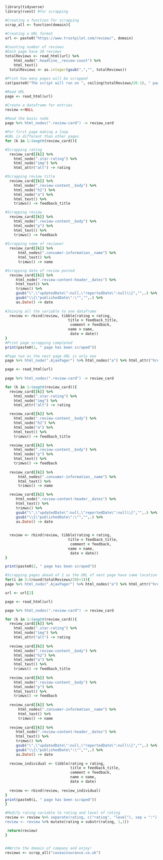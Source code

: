 ```ruby
library(tidyverse)
library(rvest) #for scrapping

#Creating a function for scrapping
scrap_all <- function(domain){
 
#Creating a URL format
url <- paste0("https://www.trustpilot.com/review/", domain)

#Counting number of reviews
#Each page have 20 reviews
totalReviews <- read_html(url) %>%
    html_node(".headline__review-count") %>%
    html_text()
  totalReviews <- as.integer(gsub(",","", totalReviews))
  
#Print how many pages will be scrapped
cat(paste0("The script will run on ", ceiling(totalReviews/20-1), " pages!\n"))

#Read URL
page <- read_html(url)

#Create a dataframe for entries
review <-NULL
 
#Read the basic node
page %>% html_nodes(".review-card") -> review_card

#For first page making a loop
#URL is different than other pages
for (k in 1:length(review_card)){

#Scrapping rating  
  review_card[[k]] %>%
    html_node(".star-rating") %>%
    html_node("img") %>%
    html_attr("alt") -> rating

#Scrapping review title
  review_card[[k]] %>%
    html_node(".review-content__body") %>%
    html_node("h2") %>%
    html_node("a") %>%
    html_text() %>%
    trimws() -> feedback_title

#Scrapping review
  review_card[[k]] %>%
    html_node(".review-content__body") %>%
    html_node("p") %>%
    html_text() %>%
    trimws() -> feedback
  
#Scrapping name of reviewer
  review_card[[k]] %>%
      html_nodes(".consumer-information__name") %>%
      html_text() %>%
      trimws() -> name

#Scrapping date of review posted
  review_card[[k]] %>%
     html_node(".review-content-header__dates") %>% 
     html_text() %>% 
     trimws() %>%
     gsub("\",\"updatedDate\":null,\"reportedDate\":null\\}","",.) %>%
     gsub("\\{\"publishedDate\":\"","",.) %>%
     as.Date() -> date
  
#Joining all the variable to one dataframe  
  review <- rbind(review, tibble(rating = rating,
                             title = feedback_title,
                              comment = feedback,
                             name = name,
                              date = date))
}
#Print page scrapping completed
print(paste0(1, " page has been scraped"))

#Page two as the next page URL is only one
page %>% html_node(".AjaxPager") %>% html_nodes("a") %>% html_attr("href") %>% paste0("https://uk.trustpilot.com",.) -> url

page <- read_html(url)
 
page %>% html_nodes(".review-card") -> review_card

for (k in 1:length(review_card)){
  review_card[[k]] %>%
    html_node(".star-rating") %>%
    html_node("img") %>%
    html_attr("alt") -> rating

  review_card[[k]] %>%
    html_node(".review-content__body") %>%
    html_node("h2") %>%
    html_node("a") %>%
    html_text() %>%
    trimws() -> feedback_title

  review_card[[k]] %>%
    html_node(".review-content__body") %>%
    html_node("p") %>%
    html_text() %>%
    trimws() -> feedback
  
  review_card[[k]] %>%
      html_nodes(".consumer-information__name") %>%
      html_text() %>%
      trimws() -> name

  review_card[[k]] %>%
     html_node(".review-content-header__dates") %>% 
     html_text() %>% 
     trimws() %>%
     gsub("\",\"updatedDate\":null,\"reportedDate\":null\\}","",.) %>%
     gsub("\\{\"publishedDate\":\"","",.) %>%
     as.Date() -> date
  
  
  review <- rbind(review, tibble(rating = rating,
                             title = feedback_title,
                              comment = feedback,
                             name = name,
                              date = date))
}

print(paste0(2, " page has been scraped"))

#Scrapping pages ahead of 2 as the URL of next page have same location in HTML
for(i in 3:(round(totalReviews/20)-1)){
page %>% html_node(".AjaxPager") %>% html_nodes("a") %>% html_attr("href") %>% paste0("https://uk.trustpilot.com",.) -> url

url <- url[2]

page <- read_html(url)

page %>% html_nodes(".review-card") -> review_card

for (k in 1:length(review_card)){
  review_card[[k]] %>%
    html_node(".star-rating") %>%
    html_node("img") %>%
    html_attr("alt") -> rating
  
  review_card[[k]] %>%
    html_node(".review-content__body") %>% 
    html_node("h2") %>% 
    html_node("a") %>% 
    html_text() %>% 
    trimws() -> feedback_title
  
  review_card[[k]] %>%
    html_node(".review-content__body") %>% 
    html_node("p") %>% 
    html_text() %>% 
    trimws() -> feedback
  
  review_card[[k]] %>%
      html_nodes(".consumer-information__name") %>%
      html_text() %>%
      trimws() -> name
  
  review_card[[k]] %>%
     html_node(".review-content-header__dates") %>% 
     html_text() %>% 
     trimws() %>%
     gsub("\",\"updatedDate\":null,\"reportedDate\":null\\}","",.) %>%
     gsub("\\{\"publishedDate\":\"","",.) %>%
     as.Date() -> date
  
  review_individual <- tibble(rating = rating,
                              title = feedback_title,
                              comment = feedback,
                              name = name,
                              date = date)
  
  review <- rbind(review, review_individual)
}
print(paste0(i, " page has been scraped"))
}

#Modify rating variable to rating and level of rating
review <- review %>% separate(rating, c("rating", "level"), sep = ":")
review <- review %>% mutate(rating = substr(rating, 1,1))

 return(review)
}


##Write the domain of company and enjoy!
reviews <- scrap_all("coveainsurance.co.uk")
```
